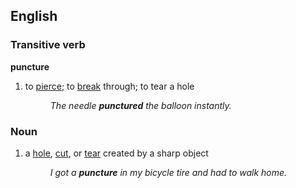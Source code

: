 ==English==

===Transitive verb===
'''puncture'''
#to [[pierce]]; to [[break]] through; to tear a hole
#:''The needle '''punctured''' the balloon instantly.''

===Noun===
#a [[hole]], [[cut]], or [[tear]] created by a sharp object
#:''I got a '''puncture''' in my bicycle tire and had to walk home.''